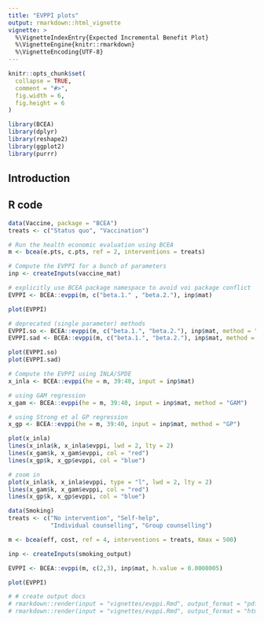 ```yaml
---
title: "EVPPI plots"
output: rmarkdown::html_vignette
vignette: >
  %\VignetteIndexEntry{Expected Incremental Benefit Plot}
  %\VignetteEngine{knitr::rmarkdown}
  %\VignetteEncoding{UTF-8}
---
```


```r
knitr::opts_chunk$set(
  collapse = TRUE,
  comment = "#>",
  fig.width = 6,
  fig.height = 6
)
```

```r
library(BCEA)
library(dplyr)
library(reshape2)
library(ggplot2)
library(purrr)
```


## Introduction

## R code

```r
data(Vaccine, package = "BCEA")
treats <- c("Status quo", "Vaccination")

# Run the health economic evaluation using BCEA
m <- bcea(e.pts, c.pts, ref = 2, interventions = treats)

# Compute the EVPPI for a bunch of parameters
inp <- createInputs(vaccine_mat)

# explicitly use BCEA package namespace to avoid voi package conflict
EVPPI <- BCEA::evppi(m, c("beta.1." , "beta.2."), inp$mat)
```

```r
plot(EVPPI)
```


```r
# deprecated (single parameter) methods
EVPPI.so <- BCEA::evppi(m, c("beta.1.", "beta.2."), inp$mat, method = "so", n.blocks = 50)
EVPPI.sad <- BCEA::evppi(m, c("beta.1.", "beta.2."), inp$mat, method = "sad", n.seps = 1)

plot(EVPPI.so)
plot(EVPPI.sad)
```

```r
# Compute the EVPPI using INLA/SPDE
x_inla <- BCEA::evppi(he = m, 39:40, input = inp$mat)

# using GAM regression
x_gam <- BCEA::evppi(he = m, 39:40, input = inp$mat, method = "GAM")

# using Strong et al GP regression
x_gp <- BCEA::evppi(he = m, 39:40, input = inp$mat, method = "GP")

plot(x_inla)
lines(x_inla$k, x_inla$evppi, lwd = 2, lty = 2)
lines(x_gam$k, x_gam$evppi, col = "red")
lines(x_gp$k, x_gp$evppi, col = "blue")

# zoom in
plot(x_inla$k, x_inla$evppi, type = "l", lwd = 2, lty = 2)
lines(x_gam$k, x_gam$evppi, col = "red")
lines(x_gp$k, x_gp$evppi, col = "blue")
```

```r
data(Smoking)
treats <- c("No intervention", "Self-help",
            "Individual counselling", "Group counselling")

m <- bcea(eff, cost, ref = 4, interventions = treats, Kmax = 500)

inp <- createInputs(smoking_output)

EVPPI <- BCEA::evppi(m, c(2,3), inp$mat, h.value = 0.0000005)

plot(EVPPI)
```


```r
# # create output docs
# rmarkdown::render(input = "vignettes/evppi.Rmd", output_format = "pdf_document", output_dir = "vignettes")
# rmarkdown::render(input = "vignettes/evppi.Rmd", output_format = "html_document", output_dir = "vignettes")
```
